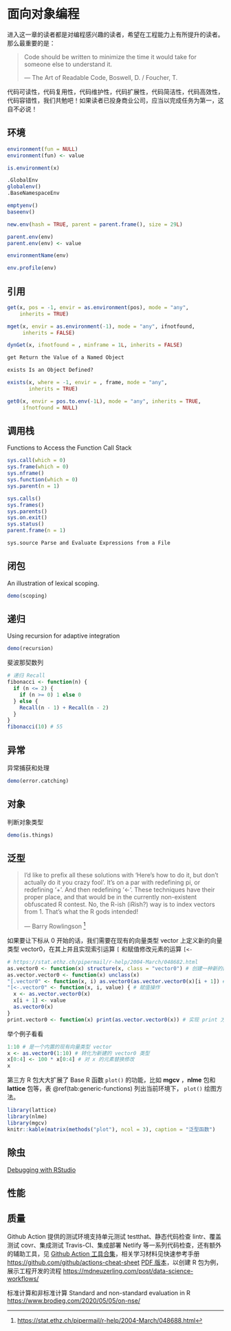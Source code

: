 # 面向对象编程 {#chap:object-oriented-programming}

进入这一章的读者都是对编程感兴趣的读者，希望在工程能力上有所提升的读者。那么最重要的是：

> Code should be written to minimize the time it would take for someone else to understand it.
>
> — The Art of Readable Code, Boswell, D. / Foucher, T.

代码可读性，代码复用性，代码维护性，代码扩展性，代码简洁性，代码高效性，代码容错性，我们共勉吧！如果读者已投身商业公司，应当以完成任务为第一，这自不必说！


## 环境 {#sec:environment}

```r
environment(fun = NULL)
environment(fun) <- value

is.environment(x)

.GlobalEnv
globalenv()
.BaseNamespaceEnv

emptyenv()
baseenv()

new.env(hash = TRUE, parent = parent.frame(), size = 29L)

parent.env(env)
parent.env(env) <- value

environmentName(env)

env.profile(env)
```


## 引用 {#sec:quote}


```r
get(x, pos = -1, envir = as.environment(pos), mode = "any",
    inherits = TRUE)

mget(x, envir = as.environment(-1), mode = "any", ifnotfound,
     inherits = FALSE)

dynGet(x, ifnotfound = , minframe = 1L, inherits = FALSE)
```



```r
get Return the Value of a Named Object

exists Is an Object Defined?

exists(x, where = -1, envir = , frame, mode = "any",
       inherits = TRUE)

get0(x, envir = pos.to.env(-1L), mode = "any", inherits = TRUE,
     ifnotfound = NULL)
```


## 调用栈 {#sec:call-stack}

Functions to Access the Function Call Stack

```r
sys.call(which = 0)
sys.frame(which = 0)
sys.nframe()
sys.function(which = 0)
sys.parent(n = 1)

sys.calls()
sys.frames()
sys.parents()
sys.on.exit()
sys.status()
parent.frame(n = 1)

sys.source Parse and Evaluate Expressions from a File
```

## 闭包 {#sec:closure}

An illustration of lexical scoping.

```r
demo(scoping)
```

## 递归 {#sec:recursion}

Using recursion for adaptive integration

```r
demo(recursion)
```

斐波那契数列

```r
# 递归 Recall
fibonacci <- function(n) {
  if (n <= 2) {
    if (n >= 0) 1 else 0
  } else {
    Recall(n - 1) + Recall(n - 2)
  }
}
fibonacci(10) # 55
```

## 异常 {#sec:catching-and-handling-errors}

异常捕获和处理

```r
demo(error.catching)
```

## 对象 {#sec:is-things}

判断对象类型

```r
demo(is.things)
```

## 泛型 {#sec:generic}

> I'd like to prefix all these solutions with 'Here's how to do it, but don't actually do it you crazy fool'. It's on a par with redefining pi, or redefining '+'. And then redefining '<-'. These techniques have their proper place, and that would be in the currently non-existent obfuscated R contest. No, the R-ish (iRish?) way is to index vectors from 1. That's what the R gods intended!
> 
>   --- Barry Rowlingson [^BR-help-2004]

[^BR-help-2004]: <https://stat.ethz.ch/pipermail/r-help/2004-March/048688.html>



如果要让下标从 0 开始的话，我们需要在现有的向量类型 vector 上定义新的向量类型 vector0，在其上并且实现索引运算 `[` 和赋值修改元素的运算 `[<-`

```r
# https://stat.ethz.ch/pipermail/r-help/2004-March/048682.html
as.vector0 <- function(x) structure(x, class = "vector0") # 创建一种新的数据结构 vector0
as.vector.vector0 <- function(x) unclass(x)
"[.vector0" <- function(x, i) as.vector0(as.vector.vector0(x)[i + 1]) # 索引操作
"[<-.vector0" <- function(x, i, value) { # 赋值操作
  x <- as.vector.vector0(x)
  x[i + 1] <- value
  as.vector0(x)
}
print.vector0 <- function(x) print(as.vector.vector0(x)) # 实现 print 方法
```

举个例子看看

```r
1:10 # 是一个内置的现有向量类型 vector
x <- as.vector0(1:10) # 转化为新建的 vector0 类型
x[0:4] <- 100 * x[0:4] # 对 x 的元素替换修改
x
```



第三方 R 包大大扩展了 Base R 函数 `plot()` 的功能，比如 **mgcv** ，**nlme** 包和 **lattice** 包等，表 \@ref(tab:generic-functions) 列出当前环境下， `plot()` 绘图方法。

```r
library(lattice)
library(nlme)
library(mgcv)
knitr::kable(matrix(methods("plot"), ncol = 3), caption = "泛型函数")
```



## 除虫 {#sec:code-debug}

[Debugging with RStudio](https://support.rstudio.com/hc/en-us/articles/205612627)

## 性能 {#sec:code-performance}

## 质量 {#sec:code-quality}

Github Action 提供的测试环境支持单元测试 testthat、静态代码检查 lintr、覆盖测试 covr、集成测试 Travis-CI、集成部署 Netlify 等一系列代码检查，还有额外的辅助工具，见 [Github Action 工具合集](https://github.com/sdras/awesome-actions)，相关学习材料见快速参考手册 <https://github.com/github/actions-cheat-sheet> [PDF 版本](https://github.github.io/actions-cheat-sheet/actions-cheat-sheet.pdf)，以创建 R 包为例，展示工程开发的流程 <https://mdneuzerling.com/post/data-science-workflows/>

标准计算和非标准计算 Standard and non-standard evaluation in R <https://www.brodieg.com/2020/05/05/on-nse/>
